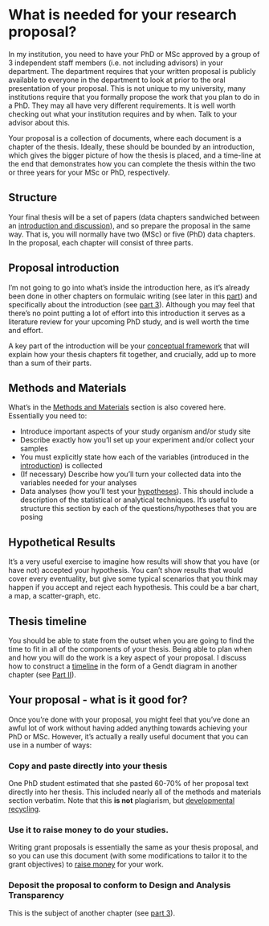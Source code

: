 # What is needed for your research proposal? {#proposal}

In my institution, you need to have your PhD or MSc approved by a group of 3 independent staff members (i.e. not including advisors) in your department. The department requires that your written proposal is publicly available to everyone in the department to look at prior to the oral presentation of your proposal. This is not unique to my university, many institutions require that you formally propose the work that you plan to do in a PhD. They may all have very different requirements. It is well worth checking out what your institution requires and by when. Talk to your advisor about this. 

Your proposal is a collection of documents, where each document is a chapter of the thesis. Ideally, these should be bounded by an introduction, which gives the bigger picture of how the thesis is placed, and a time-line at the end that demonstrates how you can complete the thesis within the two or three years for your MSc or PhD, respectively.


## Structure

Your final thesis will be a set of papers (data chapters sandwiched between an [introduction and discussion](#PhDintro)), and so prepare the proposal in the same way. That is, you will normally have two (MSc) or five (PhD) data chapters. In the proposal, each chapter will consist of three parts.

## Proposal introduction

I’m not going to go into what’s inside the introduction here, as it’s already been done in other chapters on formulaic writing (see later in this [part](#formula)) and specifically about the introduction (see [part 3](#introduction)). Although you may feel that there's no point putting a lot of effort into this introduction it serves as a literature review for your upcoming PhD study, and is well worth the time and effort. 

A key part of the introduction will be your [conceptual framework](#concept) that will explain how your thesis chapters fit together, and crucially, add up to more than a sum of their parts.

## Methods and Materials

What’s in the [Methods and Materials](#methods) section is also covered here. Essentially you need to:

- Introduce important aspects of your study organism and/or study site
- Describe exactly how you’ll set up your experiment and/or collect your samples
- You must explicitly state how each of the variables (introduced in the [introduction](#introduction)) is collected
- (If necessary) Describe how you’ll turn your collected data into the variables needed for your analyses
- Data analyses (how you’ll test your [hypotheses](#hypothesis)). This should include a description of the statistical or analytical techniques. It’s useful to structure this section by each of the questions/hypotheses that you are posing

## Hypothetical Results

It’s a very useful exercise to imagine how results will show that you have (or have not) accepted your hypothesis. You can’t show results that would cover every eventuality, but give some typical scenarios that you think may happen if you accept and reject each hypothesis. This could be a bar chart, a map, a scatter-graph, etc.

## Thesis timeline

You should be able to state from the outset when you are going to find the time to fit in all of the components of your thesis. Being able to plan when and how you will do the work is a key aspect of your proposal. I discuss how to construct a [timeline](#Gendt) in the form of a Gendt diagram in another chapter (see [Part II](#Gendt)).

## Your proposal - what is it good for?

Once you’re done with your proposal, you might feel that you’ve done an awful lot of work without having added anything towards achieving your PhD or MSc. However, it’s actually a really useful document that you can use in a number of ways:

### Copy and paste directly into your thesis

One PhD student estimated that she pasted 60-70% of her proposal text directly into her thesis. This included nearly all of the methods and materials section verbatim. Note that this **is not** plagiarism, but [developmental recycling](#develop). 

### Use it to raise money to do your studies. 

Writing grant proposals is essentially the same as your thesis proposal, and so you can use this document (with some modifications to tailor it to the grant objectives) to [raise money](#funding) for your work. 

### Deposit the proposal to conform to Design and Analysis Transparency

This is the subject of another chapter (see [part 3](#transparency)).
